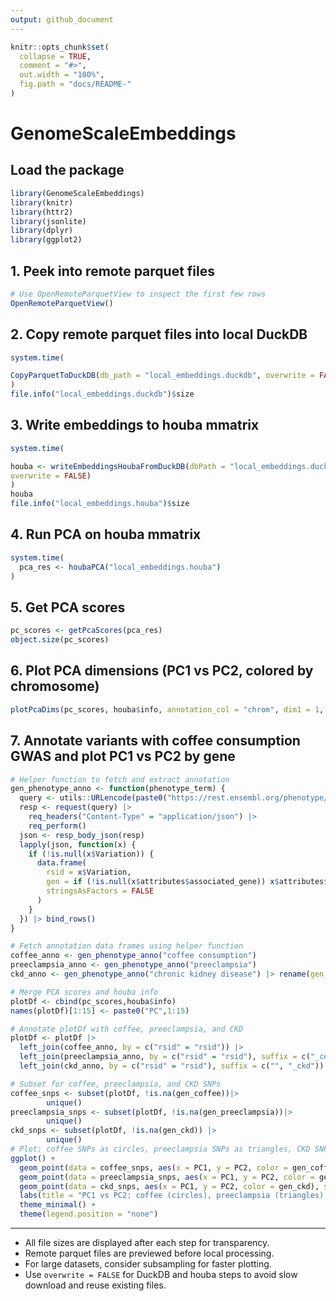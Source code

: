 ```yaml
---
output: github_document
---
```


```r
knitr::opts_chunk$set(
  collapse = TRUE,
  comment = "#>",
  out.width = "100%",
  fig.path = "docs/README-"
)
```

# GenomeScaleEmbeddings

## Load the package

```r
library(GenomeScaleEmbeddings)
library(knitr)
library(httr2)
library(jsonlite)
library(dplyr)
library(ggplot2)
```

## 1. Peek into remote parquet files

```r
# Use OpenRemoteParquetView to inspect the first few rows
OpenRemoteParquetView()
```

## 2. Copy remote parquet files into local DuckDB

```r
system.time(

CopyParquetToDuckDB(db_path = "local_embeddings.duckdb", overwrite = FALSE)
)
file.info("local_embeddings.duckdb")$size
```

## 3. Write embeddings to houba mmatrix

```r
system.time(

houba <- writeEmbeddingsHoubaFromDuckDB(dbPath = "local_embeddings.duckdb", 
overwrite = FALSE)
)
houba
file.info("local_embeddings.houba")$size
```

## 4. Run PCA on houba mmatrix

```r
system.time(
  pca_res <- houbaPCA("local_embeddings.houba")
)
```

## 5. Get PCA scores

```r
pc_scores <- getPcaScores(pca_res)
object.size(pc_scores)
```

## 6. Plot PCA dimensions (PC1 vs PC2, colored by chromosome)

```r
plotPcaDims(pc_scores, houba$info, annotation_col = "chrom", dim1 = 1, dim2 = 2)
```

## 7. Annotate variants with coffee consumption GWAS and plot PC1 vs PC2 by gene

```r
# Helper function to fetch and extract annotation
gen_phenotype_anno <- function(phenotype_term) {
  query <- utils::URLencode(paste0("https://rest.ensembl.org/phenotype/term/homo_sapiens/", phenotype_term))
  resp <- request(query) |>
    req_headers("Content-Type" = "application/json") |>
    req_perform()
  json <- resp_body_json(resp)
  lapply(json, function(x) {
    if (!is.null(x$Variation)) {
      data.frame(
        rsid = x$Variation,
        gen = if (!is.null(x$attributes$associated_gene)) x$attributes$associated_gene else NA,
        stringsAsFactors = FALSE
      )
    }
  }) |> bind_rows()
}

# Fetch annotation data frames using helper function
coffee_anno <- gen_phenotype_anno("coffee consumption")
preeclampsia_anno <- gen_phenotype_anno("preeclampsia")
ckd_anno <- gen_phenotype_anno("chronic kidney disease") |> rename(gen_ckd = gen)

# Merge PCA scores and houba info
plotDf <- cbind(pc_scores,houba$info)
names(plotDf)[1:15] <- paste0("PC",1:15)

# Annotate plotDf with coffee, preeclampsia, and CKD
plotDf <- plotDf |>
  left_join(coffee_anno, by = c("rsid" = "rsid")) |>
  left_join(preeclampsia_anno, by = c("rsid" = "rsid"), suffix = c("_coffee", "_preeclampsia")) |>
  left_join(ckd_anno, by = c("rsid" = "rsid"), suffix = c("", "_ckd"))

# Subset for coffee, preeclampsia, and CKD SNPs
coffee_snps <- subset(plotDf, !is.na(gen_coffee))|>
        unique()
preeclampsia_snps <- subset(plotDf, !is.na(gen_preeclampsia))|>
        unique()
ckd_snps <- subset(plotDf, !is.na(gen_ckd)) |>
        unique()
# Plot: coffee SNPs as circles, preeclampsia SNPs as triangles, CKD SNPs as squares
ggplot() +
  geom_point(data = coffee_snps, aes(x = PC1, y = PC2, color = gen_coffee), shape = 16, size = 2, alpha = 0.7) +
  geom_point(data = preeclampsia_snps, aes(x = PC1, y = PC2, color = gen_preeclampsia), shape = 17, size = 3, alpha = 0.7) +
  geom_point(data = ckd_snps, aes(x = PC1, y = PC2, color = gen_ckd), shape = 15, size = 3, alpha = 0.7) +
  labs(title = "PC1 vs PC2: coffee (circles), preeclampsia (triangles), CKD (squares)") +
  theme_minimal() +
  theme(legend.position = "none")
```

---

- All file sizes are displayed after each step for transparency.
- Remote parquet files are previewed before local processing.
- For large datasets, consider subsampling for faster plotting.
- Use `overwrite = FALSE` for DuckDB and houba steps to avoid slow download and reuse existing files.

